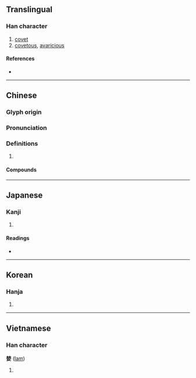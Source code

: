 {{character info/new}}
==Translingual==

===Han character===
{{Han char|rn=38|rad=女|as=08|sn=11|four=44404|canj=DDV|ids=⿱林女}}

# [[covet]]
# [[covetous]], [[avaricious]]

====References====
* {{Han ref|kx=0265.190|dkj=06436|dj=0532.170|hdz=21056.080|uh=5A6A|ud=23146|bh=B0FD|bd=45309}}

----

==Chinese==
{{zh-forms}}

===Glyph origin===
{{Han etym}}

===Pronunciation===
{{zh-pron
|m=lán
|c=laam4
|mc=y
|oc=y
|cat=
}}

===Definitions===
{{zh-hanzi}}

# {{rfdef|zh}}

====Compounds====
{{zh-der|多婪|婪尾酒|婪索|婪酣|菴婪|貪婪|貪婪無厭}}

----

==Japanese==

===Kanji===
{{ja-kanji|grade=|rs=女08}}

# {{defn|lang=ja|sort=女08}}

====Readings====
* {{ja-readings|on=[[らん]] (ran), [[りん]] (rin)|kun=[[むさぼる]] (musaboru)}}

----

==Korean==

===Hanja===
{{ko-hanja|hangeul=람|rv=ram|mr=ram}}

# {{defn|lang=ko|sort=女08}}

----

==Vietnamese==

===Han character===
'''婪''' ([[lam]])

# {{defn|lang=vi}}